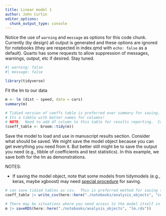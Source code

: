 ```yaml
---
title: Linear model 1
author: John Curtin
editor_options: 
  chunk_output_type: console
---
```


Notice the use of `warning` and `message` as options for this code chunk.  Currently (by design) all output is generated and these options are ignored for notebooks (they are respected in index.qmd with `echo: false` as a default).  Quarto has some requests to allow suppression of messages, warnings, output, etc if desired.  Stay tuned.
```r
#| warning: false
#| message: false

library(tidyverse)
```

Fit the lm to our data
```r
m <- lm (dist ~ speed, data = cars)
summary(m)

# Tidied version of coeffs table is preferred over summary for saving.  
# Its a tibble with better names for columns!
# NOTE:  Need to add df column to this table for results reporting.  Can pull from summary(m)
(coeff_table <- broom::tidy(m))
```

Save the model to load and use in manuscript results section.  Consider what should be saved.  We might save the model object because you can get everything you need from it.  But better still might be to save the output you need (e.g., tibble of coefficients and test statistics). In this example, we save both for the lm as demonstrations. 

NOTES: 

- If saving the model object, note that some models from tidymodels (e.g., keras, maybe xgboost) may need [special procedure](https://rstudio.github.io/bundle/reference/bundle_workflows.html) for saving.  

```r
# can save tidied tables as csv.  This is preferred method for saving tables and we believe that saving the tables is likely the best choice for later access to results in index.qmd
coeff_table |> write_csv(here::here("./notebooks/analysis_objects", "coeff_table.csv"))

# There may be situations where you need access to the model itself in index.qmd.  If so, model objects should be saved with saveRDS()
m |> saveRDS(here::here("./notebooks/analysis_objects", "lm.rds"))
```